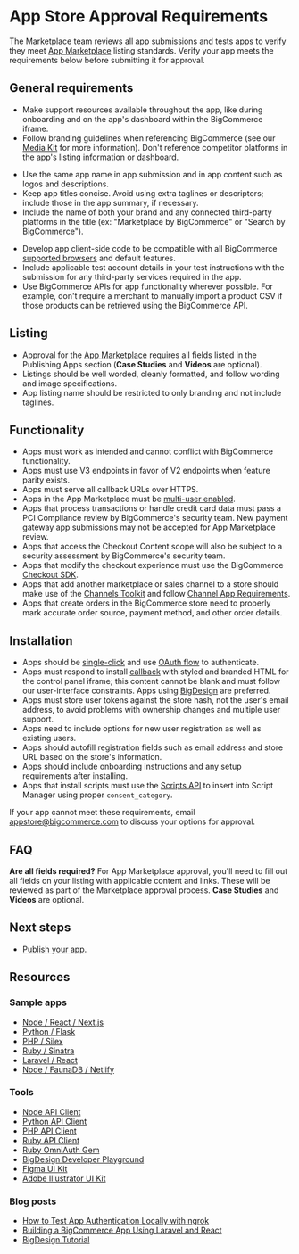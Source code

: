 # App Store Approval Requirements



The Marketplace team reviews all app submissions and tests apps to verify they meet [App Marketplace](https://www.bigcommerce.com/apps/) listing standards. Verify your app meets the requirements below before submitting it for approval.

## General requirements

- Make support resources available throughout the app, like during onboarding and on the app's dashboard within the BigCommerce iframe.
- Follow branding guidelines when referencing BigCommerce (see our [Media Kit](https://www.bigcommerce.com/press/media-kit/) for more information).
Don't reference competitor platforms in the app's listing information or dashboard.
* Use the same app name in app submission and in app content such as logos and descriptions.
* Keep app titles concise. Avoid using extra taglines or descriptors; include those in the app summary, if necessary.
* Include the name of both your brand and any connected third-party platforms in the title (ex:
"Marketplace by BigCommerce" or "Search by BigCommerce").
- Develop app client-side code to be compatible with all BigCommerce [supported browsers](https://support.bigcommerce.com/s/article/Themes-Supported-Browsers) and default features.
- Include applicable test account details in your test instructions with the submission for any third-party services required in the app.
- Use BigCommerce APIs for app functionality wherever possible. For example, don't require a merchant to manually import a product CSV if those products can be retrieved using the BigCommerce API.


## Listing

* Approval for the [App Marketplace](https://www.bigcommerce.com/apps/) requires all fields listed in the Publishing Apps section (**Case Studies** and **Videos** are optional).
* Listings should be well worded, cleanly formatted, and follow wording and image specifications.
* App listing name should be restricted to only branding and not include taglines.

## Functionality

* Apps must work as intended and cannot conflict with BigCommerce functionality.
* Apps must use V3 endpoints in favor of V2 endpoints when feature parity exists.
* Apps must serve all callback URLs over HTTPS.
* Apps in the App Marketplace must be [multi-user enabled](/api-docs/apps/guide/users).
* Apps that process transactions or handle credit card data must pass a PCI Compliance review by BigCommerce's security team. New payment gateway app submissions may not be accepted for App Marketplace review.
* Apps that access the Checkout Content scope will also be subject to a security assessment by BigCommerce's security team.
* Apps that modify the checkout experience must use the BigCommerce [Checkout SDK](/stencil-docs/customizing-checkout/checkout-sdk).
* Apps that add another marketplace or sales channel to a store should make use of the [Channels Toolkit](/api-docs/channels/guide/building-channel-apps) and follow [Channel App Requirements](/api-docs/channels/guide/channel-app-requirements).
* Apps that create orders in the BigCommerce store need to properly mark accurate order source, payment method, and other order details.

## Installation

* Apps should be [single-click](/api-docs/apps/guide/types#single-click) and use [OAuth flow](/api-docs/apps/guide/auth) to authenticate.
* Apps must respond to install [callback](/api-docs/apps/guide/callbacks) with styled and branded HTML for the control panel iframe; this content cannot be blank and must follow our user-interface constraints. Apps using [BigDesign](https://developer.bigcommerce.com/big-design/) are preferred.
* Apps must store user tokens against the store hash, not the user's email address, to avoid problems with ownership changes and multiple user support.
* Apps need to include options for new user registration as well as existing users.
* Apps should autofill registration fields such as email address and store URL based on the store's information.
* Apps should include onboarding instructions and any setup requirements after installing.
* Apps that install scripts must use the [Scripts API](/api-reference/store-management/scripts) to insert into Script Manager using proper `consent_category`.

<Callout type="info">
  If your app cannot meet these requirements, email <a href="mailto:appstore@bigcommerce.com">appstore@bigcommerce.com</a> to discuss your options for approval.
</Callout>

## FAQ

**Are all fields required?**
For App Marketplace approval, you'll need to fill out all fields on your listing with applicable content and links. These will be reviewed as part of the Marketplace approval process. **Case Studies** and **Videos** are optional.

## Next steps
* [Publish your app](/api-docs/apps/guide/publishing).

## Resources

### Sample apps

* [Node / React / Next.js](https://github.com/bigcommerce/sample-app-nodejs)
* [Python / Flask](https://github.com/bigcommerce/hello-world-app-python-flask)
* [PHP / Silex](https://github.com/bigcommerce/hello-world-app-php-silex)
* [Ruby / Sinatra](https://github.com/bigcommerce/hello-world-app-ruby-sinatra)
* [Laravel / React](https://github.com/bigcommerce/laravel-react-sample-app)
* [Node / FaunaDB / Netlify](https://github.com/bigcommerce/channels-app/)

### Tools

* [Node API Client](https://github.com/bigcommerce/node-bigcommerce/)
* [Python API Client](https://github.com/bigcommerce/bigcommerce-api-python)
* [PHP API Client](https://github.com/bigcommerce/bigcommerce-api-php)
* [Ruby API Client](https://github.com/bigcommerce/bigcommerce-api-ruby)
* [Ruby OmniAuth Gem](https://github.com/bigcommerce/omniauth-bigcommerce)
* [BigDesign Developer Playground](https://developer.bigcommerce.com/big-design)
* [Figma UI Kit](//figma.com/file/jTVuUkiZ1j3rux8WHG4IKK/BigDesign-UI-Kit?node-id=0%3A1/duplicate)
* [Adobe Illustrator UI Kit](https://design.bigcommerce.com/bigdesign-ui-kit)

### Blog posts

* [How to Test App Authentication Locally with ngrok](https://medium.com/bigcommerce-developer-blog/how-to-test-app-authentication-locally-with-ngrok-149150bfe4cf)
* [Building a BigCommerce App Using Laravel and React](https://medium.com/bigcommerce-developer-blog/building-a-bigcommerce-app-using-laravel-and-react-711ceceb5006)
* [BigDesign Tutorial](https://medium.com/bigcommerce-developer-blog/bigdesign-build-native-looking-uis-with-the-bigcommerce-design-system-fb06a01a24f2)
